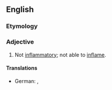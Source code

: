 ==English==

===Etymology===
{{prefix|en|non|inflammatory}}

===Adjective===
{{en-adj|-}}

# Not [[inflammatory]]; not able to [[inflame]].

====Translations====
{{trans-top|not inflammatory}}
* German: {{t|de|nichtentzündlich}}, {{t|de|nichtentflammbar}}
{{trans-mid}}
{{trans-bottom}}